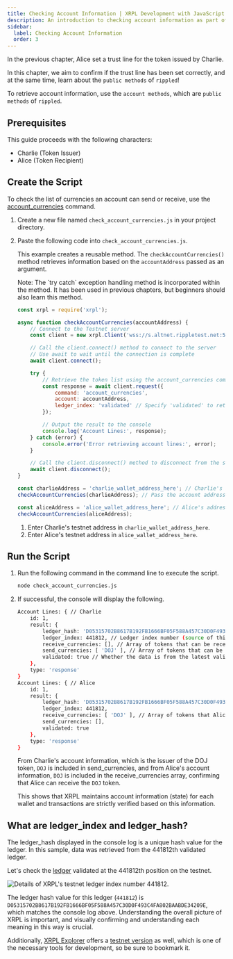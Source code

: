 ```yaml
---
title: Checking Account Information | XRPL Development with JavaScript Level 1
description: An introduction to checking account information as part of the Level 1 curriculum for developing XRPL with JavaScript.
sidebar:
  label: Checking Account Information
  order: 3
---
```



In the previous chapter, Alice set a trust line for the token issued by Charlie.

In this chapter, we aim to confirm if the trust line has been set correctly, and at the same time, learn about the `public methods` of `rippled`!

To retrieve account information, use the `account methods`, which are `public methods` of `rippled`.

## Prerequisites

This guide proceeds with the following characters:

- Charlie (Token Issuer)
- Alice (Token Recipient)

## Create the Script

To check the list of currencies an account can send or receive, use the [account_currencies](https://xrpl.org/docs/references/http-websocket-apis/public-api-methods/account-methods/account_currencies/#account_currencies) command.

<Steps>

1. Create a new file named `check_account_currencies.js` in your project directory.
2. Paste the following code into `check_account_currencies.js`.

    This example creates a reusable method. The `checkAccountCurrencies()` method retrieves information based on the `accountAddress` passed as an argument.

     <Aside>Note: The `try catch` exception handling method is incorporated within the method. It has been used in previous chapters, but beginners should also learn this method.</Aside>

    ```javascript
    const xrpl = require('xrpl');

    async function checkAccountCurrencies(accountAddress) {
        // Connect to the Testnet server
        const client = new xrpl.Client('wss://s.altnet.rippletest.net:51233');

        // Call the client.connect() method to connect to the server
        // Use await to wait until the connection is complete
        await client.connect();

        try {
            // Retrieve the token list using the account_currencies command
            const response = await client.request({
                command: 'account_currencies',
                account: accountAddress,
                ledger_index: 'validated' // Specify 'validated' to retrieve from a validated ledger
            });

            // Output the result to the console
            console.log('Account Lines:', response);
        } catch (error) {
            console.error('Error retrieving account lines:', error);
        }

        // Call the client.disconnect() method to disconnect from the server
        await client.disconnect();
    }

    const charlieAddress = 'charlie_wallet_address_here'; // Charlie's address
    checkAccountCurrencies(charlieAddress); // Pass the account address as an argument to the function

    const aliceAddress = 'alice_wallet_address_here'; // Alice's address
    checkAccountCurrencies(aliceAddress);
    ```

    1. Enter Charlie's testnet address in `charlie_wallet_address_here`.
    2. Enter Alice's testnet address in `alice_wallet_address_here`.
</Steps>

## Run the Script

<Steps>

1. Run the following command in the command line to execute the script.

    ```bash
    node check_account_currencies.js
    ```

2. If successful, the console will display the following.

    ```bash
    Account Lines: { // Charlie
        id: 1,
        result: {
            ledger_hash: 'D05315702B8617B192FB1666BF05F588A457C30D0F493C4FA802BAABDE34209E',
            ledger_index: 441812, // Ledger index number (source of this data)
            receive_currencies: [], // Array of tokens that can be received
            send_currencies: [ 'DOJ' ], // Array of tokens that can be sent
            validated: true // Whether the data is from the latest validated ledger
        },
        type: 'response'
    }
    Account Lines: { // Alice
        id: 1,
        result: {
            ledger_hash: 'D05315702B8617B192FB1666BF05F588A457C30D0F493C4FA802BAABDE34209E',
            ledger_index: 441812,
            receive_currencies: [ 'DOJ' ], // Array of tokens that Alice can receive
            send_currencies: [],
            validated: true
        },
        type: 'response'
    }
    ```

    From Charlie's account information, which is the issuer of the DOJ token, `DOJ` is included in send_currencies, and from Alice's account information, `DOJ` is included in the receive_currencies array, confirming that Alice can receive the `DOJ` token.

    This shows that XRPL maintains account information (state) for each wallet and transactions are strictly verified based on this information.
</Steps>

## What are ledger_index and ledger_hash?

The ledger_hash displayed in the console log is a unique hash value for the ledger. In this sample, data was retrieved from the 441812th validated ledger.

Let's check the [ledger](https://testnet.xrpl.org/ledgers/441812) validated at the 441812th position on the testnet.

![Details of XRPL's testnet ledger index number 441812.](../../../../../assets/images/beginners/img-livenet-ledger-441812.webp)

The ledger hash value for this ledger (`441812`) is `D05315702B8617B192FB1666BF05F588A457C30D0F493C4FA802BAABDE34209E`, which matches the console log above.
Understanding the overall picture of XRPL is important, and visually confirming and understanding each meaning in this way is crucial.

Additionally, [XRPL Explorer](https://livenet.xrpl.org/) offers a [testnet version](https://testnet.xrpl.org/) as well, which is one of the necessary tools for development, so be sure to bookmark it.